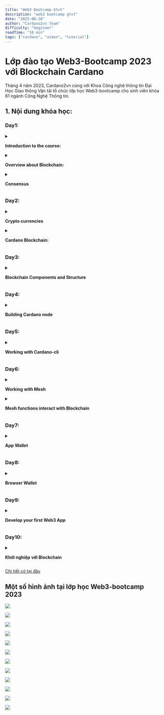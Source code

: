 ```yaml
---
title: "Web3 Bootcamp Gtvt"
description: "web3 bootcamp gtvt"
date: "2025-08-28"
author: "Cardano2vn Team"
difficulty: "beginner"
readTime: "10 min"
tags: ["cardano", "aiken", "tutorial"]
---
```


# Lớp đào tạo Web3-Bootcamp 2023 với Blockchain Cardano

Tháng 4 năm 2023, Cardano2vn cùng với Khoa Công nghệ thông tin Đại Học Giao thông Vận tải tổ chức lớp học Web3-bootcamp cho sinh viên khóa 61 ngành Công Nghệ Thông tin.

## 1. Nội dung khóa học:

### Day1:

<details> 

<summary> 

**Introduction to the course:**
</summary> 

- Web3 - Codecamp

- The Guide to Web3:

- The Evolution of the Web

- Web2vs Web3

- Web3 components

- Web3 Features

</details> 

<details> 

<summary> 

**Overview about Blockchain:**

</summary> 

- What is a blockchain?

- Understanding SHA 256 - Hash

- Immutable Ledger

- Distributed P2P Network

</details> 

<details> 

<summary> 

**Consensus**

</summary> 

- Byzantine Fault Tolerance

- Consensus protocol

- POW, POS, DPOS

</details> 

### Day2:

<details> 

<summary> 

**Crypto currencies**

</summary> 

- Overview about Crypto market
- Blockchain generations
- Bitcoin (e-gold)
- Ethereum (smart contract pioneer)

</details> 

<details> 

<summary> 

**Cardano Blockchain:**

</summary> 

- History
- Roadmap
- Pro & Cons
- Native token 
- Ecosystem

</details> 

### Day3:

<details> 

<summary> 

**Blockchain Components and Structure**

</summary> 

- Transaction Models
- Block Rewards and Transaction Fees
- Wallets
- UTXO
- Addresses
- Mnemonic seed phrase (BIP39)
- Key Derivation

</details>

### Day4:

<details> 

<summary> 

**Building Cardano node**

</summary> 

- Building a node on testnet
- Building a node on mainnet
- Assignment: Student self-build node on test-net
- Introduction and Practicing with Demeter.run

</details> 

### Day5:

<details> 

<summary> 

**Working with Cardano-cli**

</summary> 

- Create wallet (Key types: private key, public key, stake key...) by using Cardano-cli
- Create your first transaction by using Cardano-cli
- Mint/burn a token by using Cardano-cli
- Mint/burn a NFT by using Cardano-cli
- Create multi signature tx by using Cardano-cli

</details> 

### Day6:

<details> 

<summary> 

**Working with Mesh**

</summary> 

- Create a wallet by using web extension application
- Introduction about Mesh and API Providers
- Overview about Mesh and blockfrost

</details>

<details> 

<summary> 

**Mesh functions interact with Blockchain**

</summary> 

- Setup MeshProvider
- UI-components
- Wallet Hooks

</details> 

### Day7:

<details> 

<summary> 

**App Wallet**

</summary> 

- Generate wallet
- Load wallet
- Get payment address
- Get reward address
- Sign transactions
- Sign data

</details> 

### Day8:

<details> 

<summary> 

**Browser Wallet**

</summary> 

- Get installed wallets
- Connect wallet
- Get balance
- Get change address
- Get collateral
- Get network ID
- Get reward addresses
- Get unused addresses
- Get used addresses
- Get UTXOs
- Sign data
- Sign transaction
- Submit transaction
- Get assets
- Get lovelace
- Get policy IDs
- Get collection of assets

</details> 

### Day9:

<details> 

<summary> 

**Develop your first Web3 App**

</summary> 

- Create the first transaction
- Moving asset between wallets
- Build a web3 to mint/burn a token
- Build a web3 to mint/burn NFT
- Create a multi signature tx on web3

</details> 

### Day10:

<details> 

<summary> 

**Khởi nghiệp với Blockchain**

</summary> 

- Introduction Project Catalyst and Deep Funding and what nexts?
- Open discussion

</details> 

[Chi tiết có tại đây](https://forum.cardano.org/t/web3-bootcamp-s-ki-n-cho-sinh-vien-va-c-ng-d-ng/117201)

## Một số hình ảnh tại lớp học Web3-bootcamp 2023

![](./img/web3-bootcamp1.jpeg)

![](./img/web3-bootcamp2.jpeg)

![](./img/web3-bootcamp3.jpeg)

![](./img/web3-bootcamp4.jpeg)

![](./img/web3-bootcamp5.jpeg)

![](./img/web3-bootcamp6.jpeg)

![](./img/web3-bootcamp8.jpeg)

![](./img/web3-bootcamp9.jpeg)

![](./img/web3-bootcamp10.jpeg)

![](./img/web3-bootcamp11.jpeg)

![](./img/web3-bootcamp12.jpeg)

![](./img/web3-bootcamp13.jpeg)


